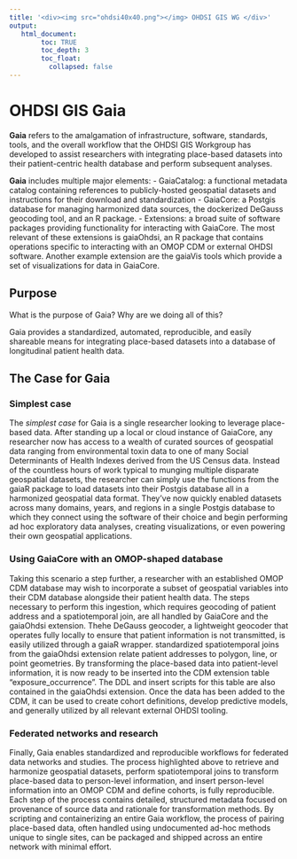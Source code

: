 ```yaml
---
title: '<div><img src="ohdsi40x40.png"></img> OHDSI GIS WG </div>'
output:
   html_document:
        toc: TRUE
        toc_depth: 3
        toc_float:
          collapsed: false
---
```


# **OHDSI GIS Gaia**

**Gaia** refers to the amalgamation of infrastructure, software, standards, tools, and the overall workflow that the OHDSI GIS Workgroup has developed to assist researchers with integrating place-based datasets into their patient-centric health database and perform subsequent analyses.

**Gaia** includes multiple major elements:
- GaiaCatalog: a functional metadata catalog containing references to publicly-hosted geospatial datasets and instructions for their download and standardization
- GaiaCore: a Postgis database for managing harmonized data sources, the dockerized DeGauss geocoding tool, and an R package.
- Extensions: a broad suite of software packages providing functionality for interacting with GaiaCore. The most relevant of these extensions is gaiaOhdsi, an R package that contains operations specific to interacting with an OMOP CDM or external OHDSI software. Another example extension are the gaiaVis tools which provide a set of visualizations for data in GaiaCore.

## Purpose

What is the purpose of Gaia? Why are we doing all of this?

Gaia provides a standardized, automated, reproducible, and easily shareable means for integrating place-based datasets into a database of longitudinal patient health data.

## The Case for Gaia

### Simplest case

The *simplest case* for Gaia is a single researcher looking to leverage place-based data. After standing up a local or cloud instance of GaiaCore, any researcher now has access to a wealth of curated sources of geospatial data ranging from environmental toxin data to one of many Social Determinants of Health Indexes derived from the US Census data. Instead of the countless hours of work typical to munging multiple disparate geospatial datasets, the researcher can simply use the functions from the gaiaR package to load datasets into their Postgis database all in a harmonized geospatial data format. They've now quickly enabled datasets across many domains, years, and regions in a single Postgis database to which they connect using the software of their choice and begin performing ad hoc exploratory data analyses, creating visualizations, or even powering their own geospatial applications.


### Using GaiaCore with an OMOP-shaped database

Taking this scenario a step further, a researcher with an established OMOP CDM database may wish to incorporate a subset of geospatial variables into their CDM database alongside their patient health data. The steps necessary to perform this ingestion, which requires geocoding of patient address and a spatiotemporal join, are all handled by GaiaCore and the gaiaOhdsi extension. Thehe DeGauss geocoder, a lightweight geocoder that operates fully locally to ensure that patient information is not transmitted, is easily utilized through a gaiaR wrapper. standardized spatiotemporal joins from the gaiaOhdsi extension relate patient addresses to polygon, line, or point geometries. By transforming the place-based data into patient-level information, it is now ready to be inserted into the CDM extension table "exposure_occurrence". The DDL and insert scripts for this table are also contained in the gaiaOhdsi extension. Once the data has been added to the CDM, it can be used to create cohort definitions, develop predictive models, and generally utilized by all relevant external OHDSI tooling.

### Federated networks and research

Finally, Gaia enables standardized and reproducible workflows for federated data networks and studies. The process highlighted above to retrieve and harmonize geospatial datasets, perform spatiotemporal joins to transform place-based data to person-level information, and insert person-level information into an OMOP CDM and define cohorts, is fully reproducible. Each step of the process contains detailed, structured metadata focused on provenance of source data and rationale for transformation methods. By scripting and containerizing an entire Gaia workflow, the process of pairing place-based data, often handled using undocumented ad-hoc methods unique to single sites, can be packaged and shipped across an entire network with minimal effort.

